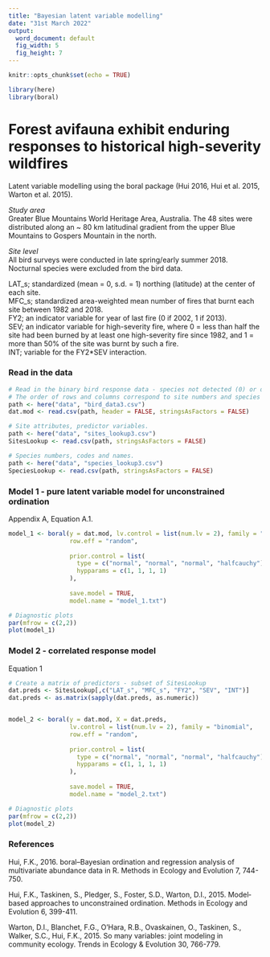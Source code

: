 ```yaml
---
title: "Bayesian latent variable modelling"
date: "31st March 2022"
output:
  word_document: default
  fig_width: 5 
  fig_height: 7   
---
```


```r

knitr::opts_chunk$set(echo = TRUE)

library(here)
library(boral)

```  
  
# Forest avifauna exhibit enduring responses to historical high-severity wildfires

Latent variable modelling using the boral package (Hui 2016, Hui et al. 2015, Warton et al. 2015).  

*Study area*  
Greater Blue Mountains World Heritage Area, Australia.
The 48 sites were distributed along an ~ 80 km latitudinal gradient from the upper Blue Mountains to Gospers Mountain in the north.     

*Site level*  
All bird surveys were conducted in late spring/early summer 2018. Nocturnal species were excluded from the bird data.  

LAT_s; standardized (mean = 0, s.d. = 1) northing (latitude) at the center of each site.   
MFC_s; standardized area-weighted mean number of fires that burnt each site between 1982 and 2018.  
FY2; an indicator variable for year of last fire (0 if 2002, 1 if 2013).     
SEV; an indicator variable for high-severity fire, where 0 = less than half the site had been burned by at least one high-severity fire since 1982, and 1 = more than 50% of the site was burnt by such a fire.  
INT; variable for the FY2*SEV interaction.  


### Read in the data

```r

# Read in the binary bird response data - species not detected (0) or detected (1) in each site. 
# The order of rows and columns correspond to site numbers and species numbers respectively (ascending order).
path <- here("data", "bird_data3.csv")
dat.mod <- read.csv(path, header = FALSE, stringsAsFactors = FALSE)

# Site attributes, predictor variables.
path <- here("data", "sites_lookup3.csv")
SitesLookup <- read.csv(path, stringsAsFactors = FALSE)

# Species numbers, codes and names.
path <- here("data", "species_lookup3.csv")
SpeciesLookup <- read.csv(path, stringsAsFactors = FALSE)

```


### Model 1 - pure latent variable model for unconstrained ordination 
Appendix A, Equation A.1.  

```r


model_1 <- boral(y = dat.mod, lv.control = list(num.lv = 2), family = "binomial",
                 row.eff = "random",
                 
                 prior.control = list(
                   type = c("normal", "normal", "normal", "halfcauchy"),
                   hypparams = c(1, 1, 1, 1)
                 ),
                 
                 save.model = TRUE, 
                 model.name = "model_1.txt")

# Diagnostic plots
par(mfrow = c(2,2))
plot(model_1)

```


### Model 2 - correlated response model
Equation 1  

```r

# Create a matrix of predictors - subset of SitesLookup
dat.preds <- SitesLookup[,c("LAT_s", "MFC_s", "FY2", "SEV", "INT")]
dat.preds <- as.matrix(sapply(dat.preds, as.numeric)) 


model_2 <- boral(y = dat.mod, X = dat.preds,
                 lv.control = list(num.lv = 2), family = "binomial",
                 row.eff = "random",
                 
                 prior.control = list(
                   type = c("normal", "normal", "normal", "halfcauchy"),
                   hypparams = c(1, 1, 1, 1)
                 ),
                 
                 save.model = TRUE, 
                 model.name = "model_2.txt")

# Diagnostic plots
par(mfrow = c(2,2))
plot(model_2)

```


### References    
Hui, F.K., 2016. boral–Bayesian ordination and regression analysis of multivariate abundance data in R. Methods in Ecology and Evolution 7, 744-750.  

Hui, F.K., Taskinen, S., Pledger, S., Foster, S.D., Warton, D.I., 2015. Model‐based approaches to unconstrained ordination. Methods in Ecology and Evolution 6, 399-411.    

Warton, D.I., Blanchet, F.G., O’Hara, R.B., Ovaskainen, O., Taskinen, S., Walker, S.C., Hui, F.K., 2015. So many variables: joint modeling in community ecology. Trends in Ecology & Evolution 30, 766-779.  
